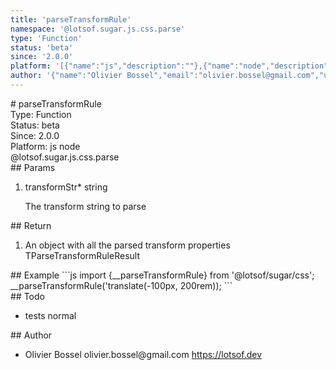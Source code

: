 ```yaml
---
title: 'parseTransformRule'
namespace: '@lotsof.sugar.js.css.parse'
type: 'Function'
status: 'beta'
since: '2.0.0'
platform: '[{"name":"js","description":""},{"name":"node","description":""}]'
author: '{"name":"Olivier Bossel","email":"olivier.bossel@gmail.com","url":"https://lotsof.dev"}'
---
```


<div class="docmap-mdx">
  # parseTransformRule
  <div class="_metas">
    <div class="_type">
      <span class="_type-label">Type:</span>
      <span class="_type-value">Function</span>
    </div>
    <div class="_status">
      <span class="_status-label">Status:</span>
      <span class="_status-value -beta">beta</span>
    </div>
    <div class="_since">
      <span class="_since-label">Since:</span>
      <span class="_since-value">2.0.0</span>
    </div>
    <div class="_platform">
      <span class="_platform-label">Platform:</span>
      <span class="_platform-value -js">js</span>
      <span class="_platform-value -node">node</span>
    </div>
  </div>
  <div class="_namespace">@lotsof.sugar.js.css.parse</div>
  <div class="_params">
    ## Params
    <ol class="_list">
      <li class="_item">
        <span class="_name">
          transformStr<span class="_required">*</span>
        </span>
        <span class="_default"></span> <span class="_type">string</span>
        <p class="_description">The transform string to parse</p>
      </li>
    </ol>
  </div>
  <div class="_return">
    ## Return
    <ol class="_list">
      <li class="_item">
        <span class="_description">
          An object with all the parsed transform properties
        </span>
        <span class="_default"></span>
        <span class="_type">TParseTransformRuleResult</span>
      </li>
    </ol>
  </div>
  <div class="_examples">
    ## Example ```js import {__parseTransformRule} from '@lotsof/sugar/css';
    __parseTransformRule('translate(-100px, 200rem)); ```
  </div>
  <div class="_todo">
    ## Todo
    <ul class="_list">
      <li class="_item">
        <span class="_description">tests</span>
        <span class="_priority -normal">normal</span>
      </li>
    </ul>
  </div>
  <div class="_author">
    ## Author
    <ul class="_list">
      <li class="_item">
        <span class="_name">Olivier Bossel</span>
        <span class="_email">olivier.bossel@gmail.com</span>
        <a href="https://lotsof.dev" target="_blank" class="_url">
          https://lotsof.dev
        </a>
      </li>
    </ul>
  </div>
</div>
